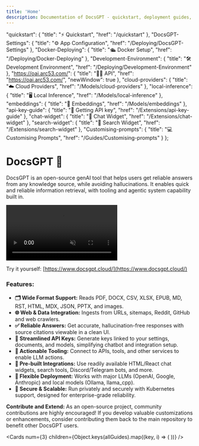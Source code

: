 ```yaml
---
title: 'Home'
description: Documentation of DocsGPT - quickstart, deployment guides, model configuration, and widget integration documentation.
---
```


  "quickstart": {
    "title": "⚡️ Quickstart",
    "href": "/quickstart"
  },
  "DocsGPT-Settings": {
    "title": "⚙️ App Configuration",
    "href": "/Deploying/DocsGPT-Settings"
  },
  "Docker-Deploying": {
    "title": "🛳️ Docker Setup",
    "href": "/Deploying/Docker-Deploying"
  },
  "Development-Environment": {
    "title": "🛠️Development Environment",
    "href": "/Deploying/Development-Environment"
  },
  "https://oai.arc53.com/": {
    "title": "🧑‍💻️ API",
    "href": "https://oai.arc53.com/",
    "newWindow": true
  },
  "cloud-providers": {
    "title": "☁️ Cloud Providers",
    "href": "/Models/cloud-providers"
  },
  "local-inference": {
    "title": "🖥️ Local Inference",
    "href": "/Models/local-inference"
  },
  "embeddings": {
    "title": "📝 Embeddings",
    "href": "/Models/embeddings"
  },
  "api-key-guide": {
    "title": "🔑 Getting API key",
    "href": "/Extensions/api-key-guide"
  },
  "chat-widget": {
    "title": "💬️ Chat Widget",
    "href": "/Extensions/chat-widget"
  },
  "search-widget": {
    "title": "🔎 Search Widget",
    "href": "/Extensions/search-widget"
  },
  "Customising-prompts": {
    "title": "️💻 Customising Prompts",
    "href": "/Guides/Customising-prompts"
  }
};

#  **DocsGPT 🦖**

DocsGPT is an open-source genAI tool that helps users get reliable answers from any knowledge source, while avoiding hallucinations. It enables quick and reliable information retrieval, with tooling and agentic system capability built in.


<video controls width={1920} height={1080} muted autoPlay loop playsInline>
  <source src="https://d3dg1063dc54p9.cloudfront.net/videos/demov4.mp4" type="video/mp4" />
  Your browser does not support the video tag.
</video>


Try it yourself: [https://www.docsgpt.cloud/](https://www.docsgpt.cloud/)

### Features:
- **🗂️ Wide Format Support:** Reads PDF, DOCX, CSV, XLSX, EPUB, MD, RST, HTML, MDX, JSON, PPTX, and images.
- **🌐 Web & Data Integration:** Ingests from URLs, sitemaps, Reddit, GitHub and web crawlers.
- **✅ Reliable Answers:** Get accurate, hallucination-free responses with source citations viewable in a clean UI.
- **🔑 Streamlined API Keys:**  Generate keys linked to your settings, documents, and models, simplifying chatbot and integration setup.
- **🔗 Actionable Tooling:** Connect to APIs, tools, and other services to enable LLM actions.
- **🧩 Pre-built Integrations:** Use readily available HTML/React chat widgets, search tools, Discord/Telegram bots, and more.
- **🔌 Flexible Deployment:** Works with major LLMs (OpenAI, Google, Anthropic) and local models (Ollama, llama_cpp).
- **🏢 Secure & Scalable:** Run privately and securely with Kubernetes support, designed for enterprise-grade reliability.

**Contribute and Extend:** As an open-source project, community contributions are highly encouraged! If you develop valuable customizations or enhancements, consider contributing them back to the main repository to benefit other DocsGPT users.

<Cards
      num={3}
      children={Object.keys(allGuides).map((key, i) => (
        <Card
          key={i}
          title={allGuides[key].title}
          href={allGuides[key].href}
        />
      ))}
    />